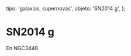 
  tipo: 'galaxias, supernovas',
  objeto: 'SN2014 g',
};

# SN2014 g

En NGC3448

<Imagen
  src="registro/sn2013-am_20140202_sn2014g_20140202_i88.jpg"
  fecha="20140202"
/>